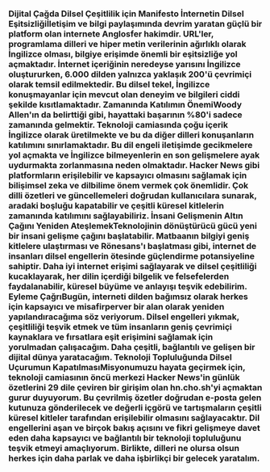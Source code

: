 
<Steps>

### Dijital Çağda Dilsel Çeşitlilik için Manifesto İnternetin Dilsel Eşitsizliğiİletişim ve bilgi paylaşımında devrim yaratan güçlü bir platform olan internete Anglosfer hakimdir. URL'ler, programlama dilleri ve hiper metin verilerinin ağırlıklı olarak İngilizce olması, bilgiye erişimde önemli bir eşitsizliğe yol açmaktadır. İnternet içeriğinin neredeyse yarısını İngilizce oluştururken, 6.000 dilden yalnızca yaklaşık 200'ü çevrimiçi olarak temsil edilmektedir. Bu dilsel tekel, İngilizce konuşmayanlar için mevcut olan deneyim ve bilgileri ciddi şekilde kısıtlamaktadır. Zamanında Katılımın ÖnemiWoody Allen'ın da belirttiği gibi, hayattaki başarının %80'i sadece zamanında gelmektir. Teknoloji camiasında çoğu içerik İngilizce olarak üretilmekte ve bu da diğer dilleri konuşanların katılımını sınırlamaktadır. Bu dil engeli iletişimde gecikmelere yol açmakta ve İngilizce bilmeyenlerin en son gelişmelere ayak uydurmakta zorlanmasına neden olmaktadır. Hacker News gibi platformların erişilebilir ve kapsayıcı olmasını sağlamak için bilişimsel zeka ve dilbilime önem vermek çok önemlidir. Çok dilli özetleri ve güncellemeleri doğrudan kullanıcılara sunarak, aradaki boşluğu kapatabilir ve çeşitli küresel kitlelerin zamanında katılımını sağlayabiliriz. İnsani Gelişmenin Altın Çağını Yeniden AteşlemekTeknolojinin dönüştürücü gücü yeni bir insani gelişme çağını başlatabilir. Matbaanın bilgiyi geniş kitlelere ulaştırması ve Rönesans'ı başlatması gibi, internet de insanları dilsel engellerin ötesinde güçlendirme potansiyeline sahiptir. Daha iyi internet erişimi sağlayarak ve dilsel çeşitliliği kucaklayarak, her dilin içerdiği bilgelik ve felsefelerden faydalanabilir, küresel büyüme ve anlayışı teşvik edebilirim. Eyleme ÇağrıBugün, interneti dilden bağımsız olarak herkes için kapsayıcı ve misafirperver bir alan olarak yeniden yapılandıracağıma söz veriyorum. Dilsel engelleri yıkmak, çeşitliliği teşvik etmek ve tüm insanların geniş çevrimiçi kaynaklara ve fırsatlara eşit erişimini sağlamak için yorulmadan çalışacağım. Daha çeşitli, bağlantılı ve gelişen bir dijital dünya yaratacağım. Teknoloji Topluluğunda Dilsel Uçurumun KapatılmasıMisyonumuzu hayata geçirmek için, teknoloji camiasının öncü merkezi Hacker News'in günlük özetlerini 29 dile çeviren bir girişim olan hn.cho.sh'yi açmaktan gurur duyuyorum. Bu çevrilmiş özetler doğrudan e-posta gelen kutunuza gönderilecek ve değerli içgörü ve tartışmaların çeşitli küresel kitleler tarafından erişilebilir olmasını sağlayacaktır. Dil engellerini aşan ve birçok bakış açısını ve fikri gelişmeye davet eden daha kapsayıcı ve bağlantılı bir teknoloji topluluğunu teşvik etmeyi amaçlıyorum. Birlikte, dilleri ne olursa olsun herkes için daha parlak ve daha işbirlikçi bir gelecek yaratalım.</Steps>
